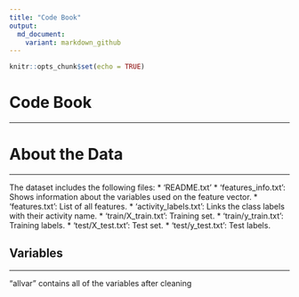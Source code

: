 ```yaml
---
title: "Code Book"
output: 
  md_document:
    variant: markdown_github
---
```


```r
knitr::opts_chunk$set(echo = TRUE)
```


# Code Book

***  
# About the Data
***
The dataset includes the following files:
* 'README.txt'
* 'features_info.txt': Shows information about the variables used on the feature vector.
* 'features.txt': List of all features.
* 'activity_labels.txt': Links the class labels with their activity name.
* 'train/X_train.txt': Training set.
* 'train/y_train.txt': Training labels.
* 'test/X_test.txt': Test set.
* 'test/y_test.txt': Test labels.

## Variables ##
***
"allvar" contains all of the variables after cleaning

